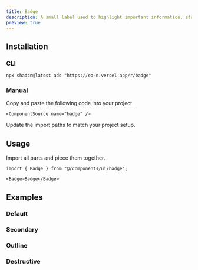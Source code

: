 ```yaml
---
title: Badge
description: A small label used to highlight important information, statuses, or counts.
preview: true
---
```


<ComponentTabs name="badge-demo" />

## Installation

### CLI

```package-install
npx shadcn@latest add "https://eo-n.vercel.app/r/badge"
```

### Manual

<Steps>

  <Step>
    Copy and paste the following code into your project.

    <ComponentSource name="badge" />

  </Step>
  
  <Step>Update the import paths to match your project setup.</Step>

</Steps>

## Usage

Import all parts and piece them together.

```tsx
import { Badge } from "@/components/ui/badge";
```

```tsx
<Badge>Badge</Badge>
```

## Examples

### Default

<ComponentTabs name="badge-demo" />

### Secondary

<ComponentTabs name="badge-secondary" />

### Outline

<ComponentTabs name="badge-outline" />

### Destructive

<ComponentTabs name="badge-destructive" />

